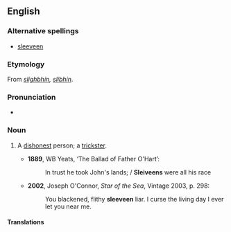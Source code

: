 ==English==

===Alternative spellings===
*[[sleeveen]]

===Etymology===
From {{etyl|ga}} ''[[slíghbhín]], [[slíbhín]]''.

===Pronunciation===
* {{IPA|/ˈsliːviːn/}}

===Noun===
{{en-noun}}

# {{Ireland}} A [[dishonest]] person; a [[trickster]].
#*'''1889''', WB Yeats, ‘The Ballad of Father O'Hart’:
#*:In trust he took John's lands; / '''Sleiveens''' were all his race
#*'''2002''', Joseph O'Connor, ''Star of the Sea'', Vintage 2003, p. 298:
#*:You blackened, flithy '''sleeveen''' liar. I curse the living day I ever let you near me.

====Translations====
{{trans-top|dishonset person; trickster}}
{{trans-mid}}
{{trans-bottom}}